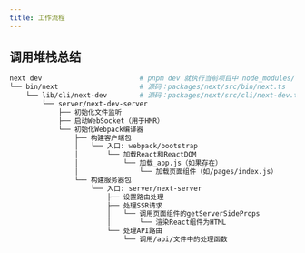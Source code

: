 ```yaml
---
title: 工作流程
---
```


## 调用堆栈总结

```bash
next dev                        # pnpm dev 就执行当前项目中 node_modules/.bin/next
└── bin/next                    # 源码：packages/next/src/bin/next.ts
    └── lib/cli/next-dev        # 源码：packages/next/src/cli/next-dev.ts中nextDev(),三个参数分别为options值为:{ port: 3000, isableSourceMaps: false },portSource值为:  default,directory值为:  undefined
        └── server/next-dev-server
            ├── 初始化文件监听
            ├── 启动WebSocket（用于HMR）
            └── 初始化Webpack编译器
                ├── 构建客户端包
                │   └── 入口: webpack/bootstrap
                │       └── 加载React和ReactDOM
                │           └── 加载_app.js（如果存在）
                │               └── 加载页面组件（如/pages/index.js）
                └── 构建服务器包
                    └── 入口: server/next-server
                        ├── 设置路由处理
                        ├── 处理SSR请求
                        │   └── 调用页面组件的getServerSideProps
                        │       └── 渲染React组件为HTML
                        └── 处理API路由
                            └── 调用/api/文件中的处理函数
```
